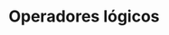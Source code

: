 ---
title: Operadores lógicos
description: Aprende a combinar condiciones en Java con los operadores lógicos.
---